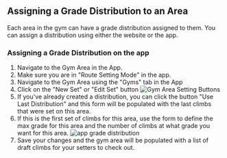 
## Assigning a Grade Distribution to an Area

<VideoPlaylist videoId="ISSFIWjcvAs" />

Each area in the gym can have a grade distribution assigned to
them. You can assign a distribution using either the website or the app.

### Assigning a Grade Distribution on the app

1. Navigate to the Gym Area in the App.
2. Make sure you are in "Route Setting Mode" in the app.
3. Navigate to the Gym Area using the "Gyms" tab in the App
4. Click on the "New Set" or "Edit Set" button
   ![Gym Area Setting Buttons](../images/gym-area-setting-buttons.png)
5. If you've already created a distribution, you can click the button "Use Last Distribution" and this form will be populated with the last climbs that were set on this area.
6. If this is the first set of climbs for this area, use the form to define the max grade for this area and the number of climbs at what grade you want for this area.
   ![app grade distribution](../images/app-grade-distribution.png)
7. Save your changes and the gym area will be populated with a list of draft climbs for your setters to check out.
